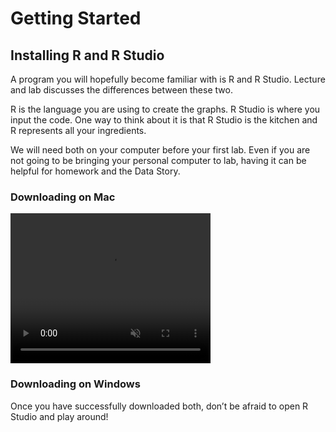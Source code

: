 # Getting Started {-}

## Installing R and R Studio

A program you will hopefully become familiar with is R and R Studio. Lecture and lab discusses the differences between these two.

R is the language you are using to create the graphs. R Studio is where you input the code. One way to think about it is that R Studio is the kitchen and R represents all your ingredients.

We will need both on your computer before your first lab. Even if you are not going to be bringing your personal computer to lab, having it can be helpful for homework and the Data Story.

### Downloading on Mac

<video width="320" height="240" controls loop="" muted = " " autoplay>
  <source src="https://github.com/rahhernandez/wfc70/raw/refs/heads/main/Installing%20RStudio%20Draft.mov">
</video>

### Downloading on Windows


Once you have successfully downloaded both, don't be afraid to open R Studio and play around!


